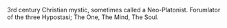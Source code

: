 3rd century Christian mystic, sometimes called a Neo-Platonist.  Forumlator of the three Hypostasi; The One, The Mind, The Soul.
{{cleanup}}{{rfd}}